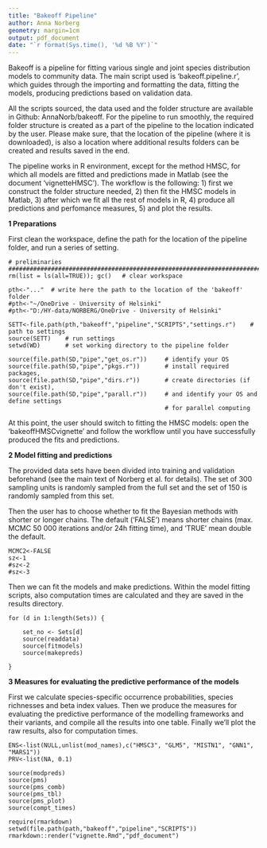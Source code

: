 ```yaml
---
title: "Bakeoff Pipeline"
author: Anna Norberg
geometry: margin=1cm
output: pdf_document
date: "`r format(Sys.time(), '%d %B %Y')`"
---
```


\fontsize{11}{14}
\selectfont
\vspace{5mm}

Bakeoff is a pipeline for fitting various single and joint species distribution models to community data.
The main script used is 'bakeoff.pipeline.r', which guides through the importing and formatting the data,
fitting the models, producing predictions based on validation data. 

All the scripts sourced, the data used and the folder structure are available in Github: AnnaNorb/bakeoff.
For the pipeline to run smoothly, the required folder structure is created as a part of the pipeline
to the location indicated by the user. Please make sure, that the location of the pipeline (where it is downloaded),
is also a location where additional results folders can be created and results saved in the end.

The pipeline works in R environment, except for the method HMSC, for which all models are fitted and predictions 
made in Matlab (see the document 'vignetteHMSC'). The workflow is the following: 
1) first we construct the folder structure needed,
2) then fit the HMSC models in Matlab,
3) after which we fit all the rest of models in R,
4) produce all predictions and perfomance measures,
5) and plot the results.

\vspace{10mm}

**1 Preparations**

First clean the workspace, define the path for the location of the pipeline folder, 
and run a series of setting.

```
# preliminaries
##########################################################################################
rm(list = ls(all=TRUE)); gc()	# clear workspace

pth<-"..." 	# write here the path to the location of the 'bakeoff' folder
#pth<-"~/OneDrive - University of Helsinki" 
#pth<-"D:/HY-data/NORBERG/OneDrive - University of Helsinki" 

SETT<-file.path(pth,"bakeoff","pipeline","SCRIPTS","settings.r")	# path to settings
source(SETT)	# run settings
setwd(WD)		# set working directory to the pipeline folder

source(file.path(SD,"pipe","get_os.r"))		# identify your OS
source(file.path(SD,"pipe","pkgs.r"))		# install required packages, 
source(file.path(SD,"pipe","dirs.r"))		# create directories (if don't exist),
source(file.path(SD,"pipe","parall.r"))		# and identify your OS and define settings 
											# for parallel computing
```

At this point, the user should switch to fitting the HMSC models: open the 'bakeoffHMSCvignette' and 
follow the workflow until you have successfully produced the fits and predictions.

\vspace{10mm}

**2 Model fitting and predictions**

The provided data sets have been divided into training and validation beforehand
(see the main text of Norberg et al. for details). The set of 300 sampling units is randomly 
sampled from the full set  and the set of 150 is randomly sampled from this set. 

Then the user has to choose whether to fit the Bayesian methods with shorter or longer chains.
The default ('FALSE') means shorter chains (max. MCMC 50 000 iterations and/or 24h fitting time),
and 'TRUE' mean double the default.

```
MCMC2<-FALSE
sz<-1
#sz<-2
#sz<-3
```

Then we can fit the models and make predictions. Within the model fitting scripts, 
also computation times are calculated and they are saved in the results directory.

```
for (d in 1:length(Sets)) {

	set_no <- Sets[d]
	source(readdata)
	source(fitmodels)
	source(makepreds)
	
}

```
\vspace{10mm}

**3 Measures for evaluating the predictive performance of the models**

First we calculate species-specific occurrence probabilities, species richnesses 
and beta index values. Then we produce the measures for evaluating the predictive performance 
of the modelling frameworks and their variants, and compile all the results into one table. 
Finally we'll plot the raw results, also for computation times.

```	
ENS<-list(NULL,unlist(mod_names),c("HMSC3", "GLM5", "MISTN1", "GNN1", "MARS1"))
PRV<-list(NA, 0.1)

source(modpreds)
source(pms)
source(pms_comb)
source(pms_tbl)
source(pms_plot)
source(compt_times)

```

```
require(rmarkdown)
setwd(file.path(path,"bakeoff","pipeline","SCRIPTS"))
rmarkdown::render("vignette.Rmd","pdf_document")
```
